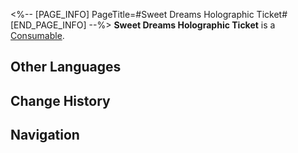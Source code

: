 <%-- [PAGE_INFO]
PageTitle=#Sweet Dreams Holographic Ticket#
[END_PAGE_INFO] --%>
{{Item Infobox
|id          = 408621
|image       = Item Sweet Dreams Holographic Ticket.png
|type        = Consumable
|invCategory = Consumables
|rarity      = 3
|effect      = Upon use, one of the following effects will be randomly applied to all allies in the next battle: Mirror Princess Edition &mdash; DEF increases by 36%. Miss Note Edition &mdash; Max HP increases by 30%.
|description = A limited-edition version of Dreamville-themed souvenirs, offered exclusively in Clock Studios Theme Park. This series is currently available in two editions: Miss Note and Mirror Princess.
|source1     = [[Dreamville-Themed Restaurant]]
}}
{{Description|''"Hooray! Mutant heads!"''<br />''"Your taste is so weird..."''}}
'''Sweet Dreams Holographic Ticket''' is a [[Consumable]].

==Other Languages==
{{Other Languages
|en   = Sweet Dreams Holographic Ticket
|zhs  = 美梦镭射票
|zht  = 美夢雷射票卡
|ja   = スウィートドリーム・ホログラムチケット
|ko   = 좋은꿈 홀로그램 티켓
|es   = Billete holográfico Dulces sueños
|fr   = Ticket holographique beaux rêves
|ru   = Голографический билет «Сладкие мечты»
|th   = Sweet Dreams Holographic Ticket
|vi   = Vé Tán Xạ Mộng Đẹp
|de   = Traumlaserticket
|id   = Sweet Dreams Holographic Ticket
|pt   = Ingresso Holográfico dos Bons Sonhos
}}

==Change History==
{{Change History|2.0}}

==Navigation==
{{Consumable Navbox}}